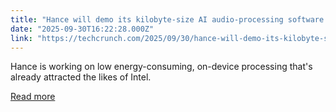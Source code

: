 ```yaml
---
title: "Hance will demo its kilobyte-size AI audio-processing software at TechCrunch Disrupt 2025"
date: "2025-09-30T16:22:28.000Z"
link: "https://techcrunch.com/2025/09/30/hance-will-demo-its-kilobyte-size-ai-audio-processing-software-at-techcrunch-disrupt-2025/"
---
```


Hance is working on low energy-consuming, on-device processing that's already attracted the likes of Intel.

[Read more](https://techcrunch.com/2025/09/30/hance-will-demo-its-kilobyte-size-ai-audio-processing-software-at-techcrunch-disrupt-2025/)
